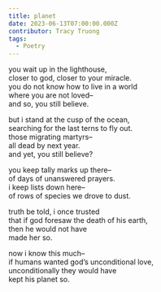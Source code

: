 ```yaml
---
title: planet
date: 2023-06-13T07:00:00.000Z
contributor: Tracy Truong
tags:
  - Poetry
---
```

you wait up in the lighthouse,<br />
closer to god, closer to your miracle.<br />
you do not know how to live in a world<br />
where you are not loved–<br />
and so, you still believe.

but i stand at the cusp of the ocean,<br />
searching for the last terns to fly out.<br />
those migrating martyrs–<br />
all dead by next year.<br />
and yet, you still believe?

you keep tally marks up there–<br />
of days of unanswered prayers.<br />
i keep lists down here–<br />
of rows of species we drove to dust.

truth be told, i once trusted<br />
that if god foresaw the death of his earth,<br />
then he would not have<br />
made her so.

now i know this much–<br />
if humans wanted god’s unconditional love,<br />
unconditionally they would have<br />
kept his planet so.
